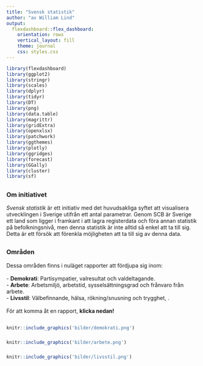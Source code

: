 ```yaml
---
title: "Svensk statistik"
author: "av William Lind"
output: 
  flexdashboard::flex_dashboard:
    orientation: rows
    vertical_layout: fill
    theme: journal
    css: styles.css
---
```



```r
library(flexdashboard)
library(ggplot2)
library(stringr)
library(scales)
library(dplyr)
library(tidyr)
library(DT)
library(png)
library(data.table)
library(magrittr)
library(gridExtra)
library(openxlsx)
library(patchwork)
library(ggthemes)
library(plotly)
library(ggridges)
library(forecast)
library(GGally)
library(cluster)
library(sf)
```



## {data-height=250 .tabset .tabset-pills}

### Om initiativet
*Svensk statistik* är ett initiativ med det huvudsakliga syftet att visualisera utvecklingen i Sverige utifrån ett antal parametrar. Genom SCB är Sverige ett land som ligger i framkant i att lagra registerdata och föra annan statistik på befolkningsnivå, men denna statistik är inte alltid så enkel att ta till sig. Detta är ett försök att förenkla möjligheten att ta till sig av denna data.


## {data-height=375 .tabset .tabset-pills}

### Områden
Dessa områden finns i nuläget rapporter att fördjupa sig inom:
<br>
<br>
- **Demokrati**: Partisympatier, valresultat och valdeltagande.
<br>
- **Arbete**: Arbetsmiljö, arbetstid, sysselsättningsgrad och frånvaro från arbete.
<br>
- **Livsstil**: Välbefinnande, hälsa, rökning/snusning och trygghet, .
<br>
<br>
För att komma åt en rapport, **klicka nedan!**

## {data-height=375}
###

<a href="https://lindw3.github.io/svenskstatistik-demokrati/">
```r

knitr::include_graphics('bilder/demokrati.png')
```
</a>


###

<a href="https://lindw3.github.io/svenskstatistik-arbete/">
```r
knitr::include_graphics('bilder/arbete.png')
```
</a>

###

<a href="https://lindw3.github.io/svenskstatistik-livsstil/">
```r
knitr::include_graphics('bilder/livsstil.png')
```
</a>
